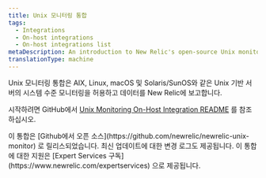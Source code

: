 ```yaml
---
title: Unix 모니터링 통합
tags:
  - Integrations
  - On-host integrations
  - On-host integrations list
metaDescription: An introduction to New Relic's open-source Unix monitoring integration.
translationType: machine
---
```


Unix 모니터링 통합은 AIX, Linux, macOS 및 Solaris/SunOS와 같은 Unix 기반 서버의 시스템 수준 모니터링을 허용하고 데이터를 New Relic에 보고합니다.

시작하려면 GitHub에서 [Unix Monitoring On-Host Integration README](https://github.com/newrelic/newrelic-unix-monitor) 를 참조하십시오.

<Callout variant="tip">
  이 통합은 [Github에서 오픈 소스](https://github.com/newrelic/newrelic-unix-monitor) 로 릴리스되었습니다. 최신 업데이트에 대한 변경 로그도 제공됩니다. 이 통합에 대한 지원은 [Expert Services 구독](https://www.newrelic.com/expertservices) 으로 제공됩니다.
</Callout>